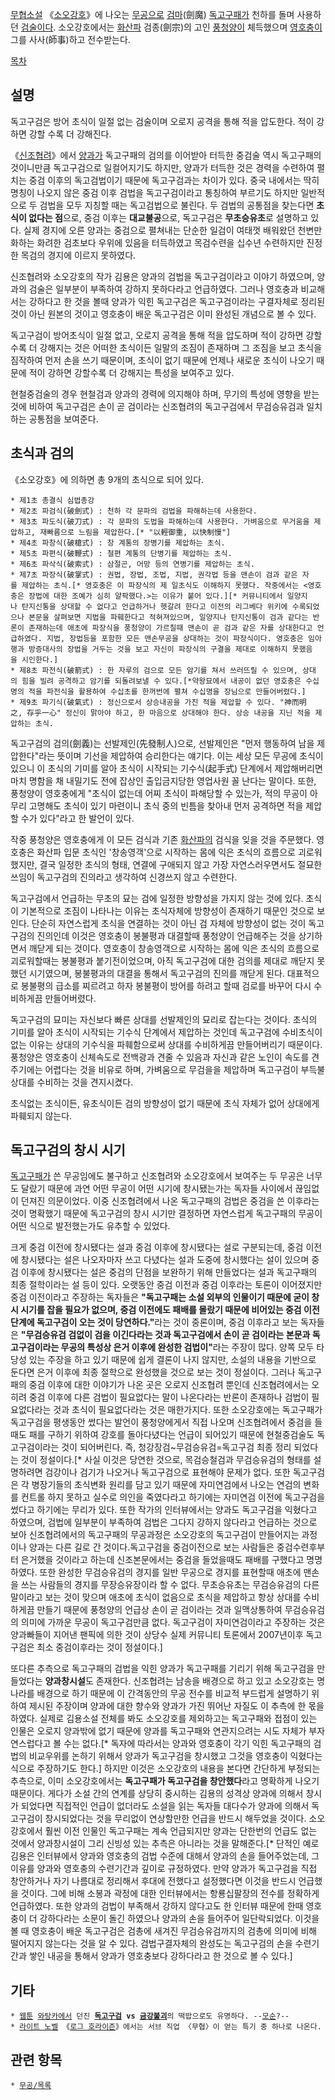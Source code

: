 {{{+1 獨孤九劍}}}

[[무협소설]] 《[[소오강호]]》에 나오는 [[무공]]으로 [[검마]](劍魔) [[독고구패]]가 천하를 돌며 사용하던 [[검술]]이다. 소오강호에서는 [[화산파]] 검종(劍宗)의 고인 [[풍청양]]이 체득했으며 [[영호충]]이 그를 사사(師事)하고 전수받는다.

[[목차]]
== 설명 ==
독고구검은 방어 초식이 일절 없는 검술이며 오로지 공격을 통해 적을 압도한다. 적이 강하면 강할 수록 더 강해진다.

《[[신조협려]]》에서 [[양과]]가 독고구패의 검의를 이어받아 터득한 중검술 역시 독고구패의 것이니만큼 독고구검으로 일컬어지기도 하지만, 양과가 터득한 것은 경력을 수련하여 펼치는 중검 이후의 독고검법이기 때문에 독고구검과는 차이가 있다. 중국 내에서는 딱히 명칭이 나오지 않은 중검 이후 검법을 독고구검이라고 통칭하여 부르기도 하지만 일반적으로 두 검법을 모두 지칭할 때는 독고검법으로 불린다. 두 검법의 공통점을 찾는다면 '''초식이 없다는 점'''으로, 중검 이후는 '''대교불공'''으로, 독고구검은 '''무초승유초'''로 설명하고 있다. 실제 경지에 오른 양과는 중검으로 펼쳐내는 단순한 일검이 여태껏 배워왔던 천변만화하는 화려한 검초보다 우위에 있음을 터득하였고 목검수련을 십수년 수련하지만 진정한 목검의 경지에 이르지 못하였다. 


신조협려와 소오강호의 작가 김용은 양과의 검법을 독고구검이라고 이야기 하였으며, 양과의 검술은 일부분이 부족하여 강하지 못하다라고 언급하였다. 그러나 영호충과 비교해서는 강하다고 한 것을 볼때 양과가 익힌 독고구검은 독고구검이라는 구결자체로 정리된 것이 아닌 원본의 것이고 영호충이 배운 독고구검은 이미 완성된 개념으로 볼 수 있다. 

독고구검이 방어초식이 일절 없고, 오로지 공격을 통해 적을 압도하며 적이 강하면 강할수록 더 강해지는 것은 어떠한 초식이든 
일말의 조짐이 존재하며 그 조짐을 보고 초식을 짐작하여 먼저 손을 쓰기 때문이며, 초식이 없기 때문에 언제나 새로운 초식이 나오기 때문에 적이 강하면 강할수록 더 강해지는 특성을 보여주고 있다. 

현철중검술의 경우 현철검과 양과의 경력에 의지해야 하며, 무기의 특성에 영향을 받는 것에 비하여 독고구검은 손이 곧 검이라는 신조협려의 독고구검에서 무검승유검과 일치하는 공통점을 보여준다. 

== 초식과 검의 ==
《소오강호》에 의하면 총 9개의 초식으로 되어 있다.
 * 제1초 총결식 심법총강
 * 제2초 파검식(破劍式) : 천하 각 문파의 검법을 파해하는데 사용한다.
 * 제3초 파도식(破刀式) : 각 문파의 도법을 파해하는데 사용한다. 가벼움으로 무거움을 제압하고, 재빠름으로 느림을 제압한다.[* "以輕御重, 以快制慢"]
 * 제4초 파창식(破槍式) : 창 계통의 장병기를 제압하는 초식.
 * 제5초 파편식(破鞭式) : 철편 계통의 단병기를 제압하는 초식.
 * 제6초 파삭식(破索式) : 삼절곤, 어망 등의 연병기를 제압하는 초식.
 * 제7초 파장식(破掌式) : 권법, 장법, 조법, 지법, 권각법 등을 맨손이 검과 같은 자를 제압하는 초식.[* 영호충은 이 파장식의 제 일초식도 이해하지 못했다. 작중에서는 <영호충은 장법에 대한 조예가 심히 얄팍했다.>는 이유가 붙어 있다.][* 커뮤니티에서 일양지나 탄지신통을 상대할 수 없다고 언급하거나 헷갈려 한다고 이전의 리그베다 위키에 수록되었으나 본문을 살펴보면 지법을 파훼한다고 적혀져있으며, 일양지나 탄지신통이 검과 같다는 반론이 존재하는데 애초에 파장식을 풍청양이 가르칠때 맨손이 곧 검과 같은 자를 상대한다고 언급하였다. 지법, 장법등을 포함한 모든 맨손무공을 상대하는 것이 파장식이다. 영호충은 임아행과 방증대사의 장법을 거두는 것을 보고 자신이 파장식의 구결을 제대로 이해하지 못했음을 시인한다.]
 * 제8초 파전식(破箭式) : 한 자루의 검으로 모든 암기를 쳐서 쓰러뜨릴 수 있으며, 상대의 힘을 빌려 공격하고 암기를 되돌려보낼 수 있다.[*약왕묘에서 내공이 없던 영호충은 수십명의 적을 파전식을 활용하여 수십초를 한꺼번에 펼쳐 수십명을 장님으로 만들어버렸다.]
 * 제9초 파기식(破氣式) : 정신으로서 상승내공을 가진 적을 제압할 수 있다. "神而明之, 存乎一心" 정신이 맑아야 하고, 한 마음으로 상대해야 한다. 상승 내공을 지닌 적을 제압하는 초식.

독고구검의 검의(劍義)는 선발제인(先發制人)으로, 선발제인은 "먼저 행동하여 남을 제압한다"라는 뜻이며 기선을 제압하여 승리한다는 얘기다. 이는 세상 모든 무공에 초식이 있으니 이 초식의 기미를 알아 초식이 시작되는 기수식(起手式) 단계에서 제압해버리면 마치 명함을 채 내밀기도 전에 잡상인 출입금지당한 영업사원 꼴 난다는 말이다. 또한, 풍청양이 영호충에게 "초식이 없는데 어찌 초식이 파해당할 수 있는가, 적의 무공이 아무리 고명해도 초식이 있기 마련이니 초식 중의 빈틈을 찾아내 먼저 공격하면 적을 제압할 수가 있다"라고 한 발언이 있다. 

작중 풍청양은 영호충에게 이 모든 검식과 기존 [[화산파]]의 검식을 잊을 것을 주문했다. 영호충은 화산파 입문 초식인 '창송영객'으로 시작하는 몸에 익은 초식의 흐름으로 괴로워했지만, 결국 일정한 초식의 형태, 연결에 구애되지 않고 가장 자연스러우면서도 절묘한 쓰임이 독고구검의 진의라고 생각하여 신경쓰지 않고 수련한다. 

독고구검에서 언급하는 무초의 묘는 검에 일정한 방향성을 가지지 않는 것에 있다. 초식이 기본적으로 조짐이 나타나는 이유는 초식자체에 방향성이 존재하기 때문인 것으로 보인다. 단순히 자연스럽게 초식을 연결하는 것이 아닌 검 자체에 방향성이 없는 것이 독고구검의 진의인데 이것은 영호충이 봉불평과 대결할때 풍청양이 언급해주는 것을 상기하면서 깨닫게 되는 것이다. 영호충이 창송영객으로 시작하는 몸에 익은 초식의 흐름으로 괴로워할때는 봉불평과 붙기전이었으며, 아직 독고구검에 대한 검의를 제대로 깨닫지 못했던 시기였으며, 봉불평과의 대결을 통해서 독고구검의 진의를 깨닫게 된다. 대표적으로 봉불평의 급소를 찌르려고 하자 봉불평이 방어를 하려고 할때 검로를 바꾸어 다시 수비하게끔 만들어버렸다. 

독고구검의 묘미는 자신보다 빠른 상대를 선발제인의 묘리로 잡는다는 것이다. 초식의 기미를 알아 초식이 시작되는 기수식 단계에서 제압하는 것인데 독고구검에 수비초식이 없는 이유는 상대의 기수식을 파훼함으로써 상대를 수비하게끔 만들어버리기 때문이다. 풍청양은 영호충이 신체속도로 전백광과 견줄 수 있음과 자신과 같은 노인이 속도를 견주기에는 어렵다는 것을 비유로 하며, 가벼움으로 무검을을 제압하며 독고구검이 부득불 상대를 수비하는 것을 견지시켰다. 

초식없는 초식이든, 유초식이든 검의 방향성이 없기 때문에 초식 자체가 없어 상대에게 파훼되지 않는다. 

== 독고구검의 창시 시기 ==
[[독고구패]]가 쓴 무공임에도 불구하고 신조협려와 소오강호에서 보여주는 두 무공은 너무도 달랐기 때문에 과연 어떤 무공이 어떤 시기에 창시됐는가는 독자들 사이에서 끊임없이 던져진 의문이었다. 이중 신조협려에서 나온 독고구패의 검법은 중검을 쓴 이후라는 것이 명확했기 때문에 독고구검의 창시 시기만 결정하면 자연스럽게 독고구패의 무공이 어떤 식으로 발전했는가도 유추할 수 있었다.

크게 중검 이전에 창시됐다는 설과 중검 이후에 창시됐다는 설로 구분되는데, 중검 이전에 창시됐다는 설은 나오자마자 쓰고 다녔다는 설과 도중에 창시했다는 설이 있으며 중검 이후에 창시됐다는 설은 중검의 단점을 보완하기 위해 만들었다는 설과 독고구패의 최종 절학이라는 설 등이 있다. 오랫동안 중검 이전과 중검 이후라는 토론이 이어졌지만 중검 이전이라고 주장하는 독자들은 '''"독고구패는 소설 외부의 인물이기 때문에 굳이 창시 시기를 잡을 필요가 없으며, 중검 이전에도 패배를 몰랐기 때문에 비어있는 중검 이전 단계에 독고구검이 오는 것이 당연하다."'''라는 것이 중론이며, 중검 이후라고 보는 독자들은 '''"무검승유검 검없이 검을 이긴다라는 것과 독고구검에서 손이 곧 검이라는 본문과 독고구검이라는 무공의 특성상 은거 이후에 완성한 검법이"'''라는 주장이 많다. 양쪽 모두 타당성 있는 주장을 하고 있기 때문에 쉽게 결론이 나지 않지만, 소설의 내용을 기반으로 둔다면 은거 이후에 최종 절학으로 완성했을 것으로 보는 것이 정설이다. 그러나 독고구패의 중검 이후에 대한 이야기가 나온 곳은 오로지 신조협려 뿐인데 신조협려에서는 오히려 중검 이후에 다른 검법이 필요없다는 말이 나온다라는 반론이 존재하나 검법이 필요없다라는 것과 초식이 필요없다라는 것은 매한가지다. 또한 소오강호에는 독고구패가 독고구검을 평생동안 썼다는 발언이 풍청양에게서 직접 나오며 신조협려에서 중검을 들때도 패를 구하기 위하여 강호를 돌아다녔다는 언급이 되어있기 때문에 현철중검술도 독고구검이라는 것이 되어버린다. 즉, 청강장검~무검승유검=독고구검 최종 정리 되었다는 것이 정설이다.[* 사실 이것은 당연한 것으로, 목검승철검과 무검승유검의 형태를 설명하려면 검강이나 검기가 나오거나 독고구검으로 표현해야 문제가 없다. 또한 독고구검은 각 병장기들의 초식변화 원리를 담고 있기 때문에 자미연검에서 나오는 연검의 변화를 컨트롤 하지 못하고 실수로 의인을 죽였다라고 하기에는 자미연검 이전에 독고구검을 썼다고 하기에는 무리가 있다. 또한 작가의 인터뷰에서는 양과도 독고구검을 익혔다고 하였으며, 검법에 일부분이 부족하여 검법은 그다지 강하지 않다라고 언급하는 것으로 보아 신조협려에서의 독고구패의 무공과정은 소오강호의 독고구검이 만들어지는 과정이나 양과는 다른 길로 간 것이다.독고구검을 중검이전으로 보는 사람들은 중검수련후부터 은거했을 것이라고 하는데 신조본문에서는 중검을 들었을때도 패배를 구했다고 명명하였다. 또한 완성한 무검승유검의 경지를 일반 무공으로 경지를 표현할때 애초에 맨손을 쓰는 사람들의 경지를 무장승유장이라 할 수 없다. 무초승유초는 무검승유검의 다른 말이라고 보는 것이 맞으며 애초에 초식이 없음으로 초식을 제압하고 항상 상대를 수비하게끔 만들기 때문에 풍청양의 언급상 손이 곧 검이라는 것과 일맥상통하여 무검승유검의 의미에 가까운 무공이 독고구검만큼 없다. 독고구검이 자미연검이라고 주장하는 것은 양과빠들이 지어낸 팬픽에 의한 것이 상당수 실제 커뮤니티 토론에서 2007년이후 독고구검은 최소 중검이후라는 것이 정설이다.]

또다른 추측으로 독고구패의 검법을 익힌 양과가 독고구패를 기리기 위해 독고구검을 만들었다는 '''양과창시설'''도 존재한다. 신조협려는 남송을 배경으로 하고 있고 소오강호는 명나라를 배경으로 하기 때문에 이 간격동안의 무공 전수를 비교적 부드럽게 설명하기 위하여 제시된 주장이며 양과에 대한 향수와 양과가 가진 뛰어난 자질도 이 추측에 한 몫을 하였다. 실제로 김용소설 전체를 봐도 소오강호를 제외하고는 독고구패와 접점이 있는 인물은 오로지 양과밖에 없기 때문에 양과를 독고구패와 연관지으려는 시도 자체가 부자연스럽다고 볼 수는 없다.[* 독자에 따라서는 양과와 영호충이 각기 익힌 독고구패의 검법의 비교우위를 논하기 위해서 양과가 독고구검을 창시했고 그것을 영호충이 익혔다는 식으로 주장하기도 한다.] 하지만 이것은 소오강호의 내용을 본다면 간단하게 부정되는 추측으로, 이미 소오강호에서는 '''독고구패가 독고구검을 창안했다'''라고 명확하게 나오기 때문이다. 게다가 소설 간의 연계를 상당히 중시하는 김용의 성격상 양과에 의해서 창시가 되었다면 직접적인 언급이 없더라도 소설을 읽는 독자들 대다수가 양과에 의해서 독고구검이 창시되었다는 것을 무리없이 연상할만한 언급을 반드시 해두었을 것이다. 소오강호에서 훨씬 이전 인물인 독고구패는 계속 언급되지만 양과는 단한번의 언급도 없는 것에서 양과창시설이 그리 신빙성 있는 추측은 아니라는 것을 말해준다.[* 단적인 예로 김용은 인터뷰에서 양과와 영호충의 검법 수준에 대해서 양과의 손을 들어주었는데, 그 이유를 양과와 영호충의 수련기간과 깊이로 규정하였다. 만약 양과가 독고구검을 직접 창안하거나 자기 나름대로 정리해서 후대에 전했다고 설정했다면 이것을 반드시 언급했을 것이다. 그에 비해 소봉과 곽정에 대한 인터뷰에서는 항룡십팔장의 전수를 정확하게 언급하였다. 또한 양과의 검법이 부족해서 강하지 않다고도 한 인터뷰 때문에 한때 영호충이 더 강하다라는 소문이 돌긴 하였으나 양과의 손을 들어주어 일단락되었다. 이것을 볼 때 영호충이 배운 독고구검은 검총에 새겨진 무검승유검까지의 검총에 의미에 비해 떨어지지 않는다는 것을 알 수 있다. 검법구결자체의 완성도는 독고구검의 손을 수련기간과 쌓인 내공을 통해서 양과가 영호충보다 강하다라고 한 것으로 볼 수 있다.]

== 기타 ==
 * [[웹툰]] [[와탕카]]에서 던진 '''[http://comic.naver.com/webtoon/detail.nhn?titleId=15938&no=604&weekday=sun 독고구검] vs [http://comic.naver.com/webtoon/detail.nhn?titleId=15938&no=602&weekday=sun 금강불괴]'''의 떡밥으로도 유명하다. --[[모순]]?--
 * [[라이트 노벨]] 《[[로그 호라이즌]]》에서는 서브 직업 〈무협〉이 얻는 특기 중 하나로 나온다.

== 관련 항목 ==
 * [[무공/목록]]
